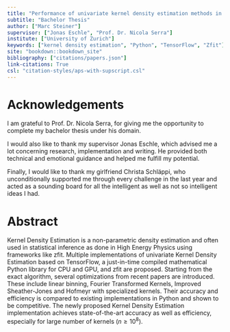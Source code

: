 ```yaml
---
title: "Performance of univariate kernel density estimation methods in TensorFlow"
subtitle: "Bachelor Thesis"
author: ["Marc Steiner"]
supervisor: ["Jonas Eschle", "Prof. Dr. Nicola Serra"]
institute: ["University of Zurich"]
keywords: ["kernel density estimation", "Python", "TensorFlow", "Zfit"]
site: "bookdown::bookdown_site"
bibliography: ["citations/papers.json"]
link-citations: True
csl: "citation-styles/aps-with-supscript.csl"
---
```


# Acknowledgements {-}

I am grateful to Prof. Dr. Nicola Serra, for giving me the opportunity to complete my bachelor thesis under his domain.

I would also like to thank my supervisor Jonas Eschle, which advised me a lot concerning research, implementation and writing. He provided both technical and emotional guidance and helped me fulfill my potential.

Finally, I would like to thank my girlfriend Christa Schläppi, who unconditionally supported me through every challenge in the last year and acted as a sounding board for all the intelligent as well as not so intelligent ideas I had.

\newpage


# Abstract {-}

Kernel Density Estimation is a non-parametric density estimation and often used in statistical inference as done in High Energy Physics using frameworks like zfit. Multiple implementations of univariate Kernel Density Estimation based on TensorFlow, a just-in-time compiled mathematical Python library for CPU and GPU, and zfit are proposed. Starting from the exact algorithm, several optimizations from recent papers are introduced. These include linear binning, Fourier Transformed Kernels, Improved Sheather-Jones and Hofmeyr with specialized kernels. Their accuracy and efficiency is compared to existing implementations in Python and shown to be competitive. The newly proposed Kernel Density Estimation implementation achieves state-of-the-art accuracy as well as efficiency, especially for large number of kernels ($n \geq 10^8$).

\newpage
\tableofcontents